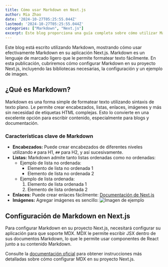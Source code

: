 ```yaml
---
title: Cómo usar Markdown en Next.js
author: Mia Zhao
date: '2024-10-27T05:25:55.044Z'
lastmod: '2024-10-27T05:25:55.044Z'
categories: ["Markdown", "Next.js"]
excerpt: Este blog proporciona una guía completa sobre cómo utilizar Markdown en Next.js, cubriendo la configuración, características clave y ejemplos prácticos para mejorar su proceso de creación de contenido.
---
```


Este blog está escrito utilizando Markdown, mostrando cómo usar efectivamente Markdown en su aplicación Next.js. Markdown es un lenguaje de marcado ligero que le permite formatear texto fácilmente. En esta publicación, cubriremos cómo configurar Markdown en su proyecto Next.js, incluyendo las bibliotecas necesarias, la configuración y un ejemplo de imagen.

## ¿Qué es Markdown?

Markdown es una forma simple de formatear texto utilizando sintaxis de texto plano. Le permite crear encabezados, listas, enlaces, imágenes y más sin necesidad de etiquetas HTML complejas. Esto lo convierte en una excelente opción para escribir contenido, especialmente para blogs y documentación.

### Características clave de Markdown

- **Encabezados:** Puede crear encabezados de diferentes niveles utilizando `#` para H1, `##` para H2, y así sucesivamente.
- **Listas:** Markdown admite tanto listas ordenadas como no ordenadas:
  - Ejemplo de lista no ordenada:
    - Elemento de lista no ordenada 1
    - Elemento de lista no ordenada 2
  - Ejemplo de lista ordenada:
    1. Elemento de lista ordenada 1
    2. Elemento de lista ordenada 2
- **Enlaces:** Puede crear enlaces fácilmente: [Documentación de Next.js](https://nextjs.org/docs)
- **Imágenes:** Agregar imágenes es sencillo: ![Imagen de ejemplo](/logo.svg "Esta es una imagen de ejemplo del directorio público")

## Configuración de Markdown en Next.js

Para configurar Markdown en su proyecto Next.js, necesitará configurar su aplicación para que soporte MDX. MDX le permite escribir JSX dentro de sus documentos Markdown, lo que le permite usar componentes de React junto a su contenido Markdown.

Consulte la [documentación oficial](https://nextjs.org/docs/app/building-your-application/configuring/mdx) para obtener instrucciones más detalladas sobre cómo configurar MDX en su proyecto Next.js.
